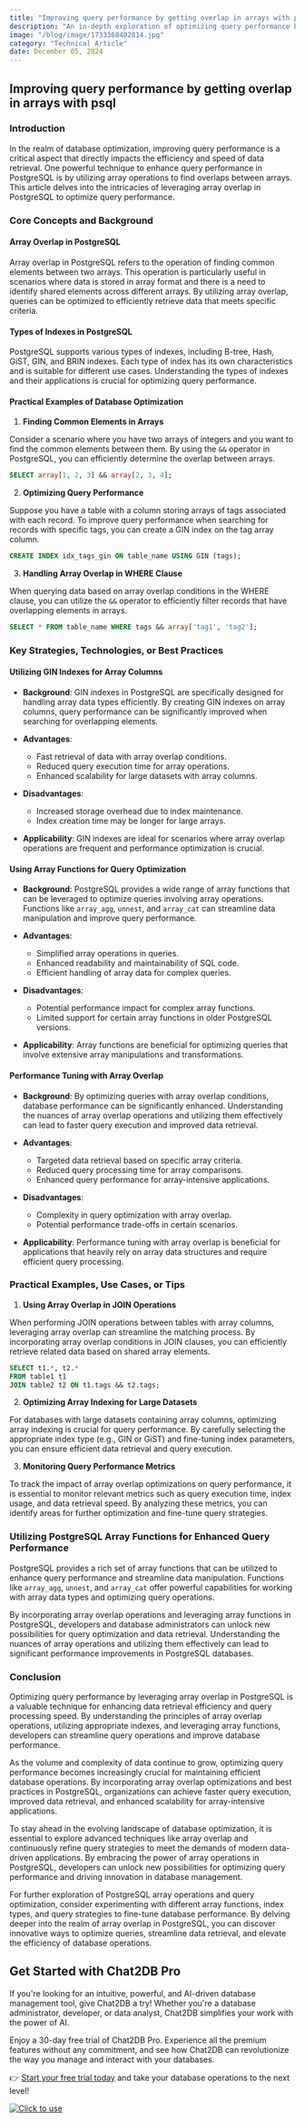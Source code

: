 ```yaml
---
title: "Improving query performance by getting overlap in arrays with psql"
description: "An in-depth exploration of optimizing query performance by leveraging array overlap in PostgreSQL with practical examples and best practices."
image: "/blog/image/1733368402814.jpg"
category: "Technical Article"
date: December 05, 2024
---
```


## Improving query performance by getting overlap in arrays with psql

### Introduction

In the realm of database optimization, improving query performance is a critical aspect that directly impacts the efficiency and speed of data retrieval. One powerful technique to enhance query performance in PostgreSQL is by utilizing array operations to find overlaps between arrays. This article delves into the intricacies of leveraging array overlap in PostgreSQL to optimize query performance.

### Core Concepts and Background

#### Array Overlap in PostgreSQL

Array overlap in PostgreSQL refers to the operation of finding common elements between two arrays. This operation is particularly useful in scenarios where data is stored in array format and there is a need to identify shared elements across different arrays. By utilizing array overlap, queries can be optimized to efficiently retrieve data that meets specific criteria.

#### Types of Indexes in PostgreSQL

PostgreSQL supports various types of indexes, including B-tree, Hash, GiST, GIN, and BRIN indexes. Each type of index has its own characteristics and is suitable for different use cases. Understanding the types of indexes and their applications is crucial for optimizing query performance.

#### Practical Examples of Database Optimization

1. **Finding Common Elements in Arrays**

Consider a scenario where you have two arrays of integers and you want to find the common elements between them. By using the `&&` operator in PostgreSQL, you can efficiently determine the overlap between arrays.

```sql
SELECT array[1, 2, 3] && array[2, 3, 4];
```

2. **Optimizing Query Performance**

Suppose you have a table with a column storing arrays of tags associated with each record. To improve query performance when searching for records with specific tags, you can create a GIN index on the tag array column.

```sql
CREATE INDEX idx_tags_gin ON table_name USING GIN (tags);
```

3. **Handling Array Overlap in WHERE Clause**

When querying data based on array overlap conditions in the WHERE clause, you can utilize the `&&` operator to efficiently filter records that have overlapping elements in arrays.

```sql
SELECT * FROM table_name WHERE tags && array['tag1', 'tag2'];
```

### Key Strategies, Technologies, or Best Practices

#### Utilizing GIN Indexes for Array Columns

- **Background**: GIN indexes in PostgreSQL are specifically designed for handling array data types efficiently. By creating GIN indexes on array columns, query performance can be significantly improved when searching for overlapping elements.

- **Advantages**:
  - Fast retrieval of data with array overlap conditions.
  - Reduced query execution time for array operations.
  - Enhanced scalability for large datasets with array columns.
  
- **Disadvantages**:
  - Increased storage overhead due to index maintenance.
  - Index creation time may be longer for large arrays.
  
- **Applicability**: GIN indexes are ideal for scenarios where array overlap operations are frequent and performance optimization is crucial.

#### Using Array Functions for Query Optimization

- **Background**: PostgreSQL provides a wide range of array functions that can be leveraged to optimize queries involving array operations. Functions like `array_agg`, `unnest`, and `array_cat` can streamline data manipulation and improve query performance.

- **Advantages**:
  - Simplified array operations in queries.
  - Enhanced readability and maintainability of SQL code.
  - Efficient handling of array data for complex queries.

- **Disadvantages**:
  - Potential performance impact for complex array functions.
  - Limited support for certain array functions in older PostgreSQL versions.

- **Applicability**: Array functions are beneficial for optimizing queries that involve extensive array manipulations and transformations.

#### Performance Tuning with Array Overlap

- **Background**: By optimizing queries with array overlap conditions, database performance can be significantly enhanced. Understanding the nuances of array overlap operations and utilizing them effectively can lead to faster query execution and improved data retrieval.

- **Advantages**:
  - Targeted data retrieval based on specific array criteria.
  - Reduced query processing time for array comparisons.
  - Enhanced query performance for array-intensive applications.

- **Disadvantages**:
  - Complexity in query optimization with array overlap.
  - Potential performance trade-offs in certain scenarios.

- **Applicability**: Performance tuning with array overlap is beneficial for applications that heavily rely on array data structures and require efficient query processing.

### Practical Examples, Use Cases, or Tips

1. **Using Array Overlap in JOIN Operations**

When performing JOIN operations between tables with array columns, leveraging array overlap can streamline the matching process. By incorporating array overlap conditions in JOIN clauses, you can efficiently retrieve related data based on shared array elements.

```sql
SELECT t1.*, t2.*
FROM table1 t1
JOIN table2 t2 ON t1.tags && t2.tags;
```

2. **Optimizing Array Indexing for Large Datasets**

For databases with large datasets containing array columns, optimizing array indexing is crucial for query performance. By carefully selecting the appropriate index type (e.g., GIN or GiST) and fine-tuning index parameters, you can ensure efficient data retrieval and query execution.

3. **Monitoring Query Performance Metrics**

To track the impact of array overlap optimizations on query performance, it is essential to monitor relevant metrics such as query execution time, index usage, and data retrieval speed. By analyzing these metrics, you can identify areas for further optimization and fine-tune query strategies.

### Utilizing PostgreSQL Array Functions for Enhanced Query Performance

PostgreSQL provides a rich set of array functions that can be utilized to enhance query performance and streamline data manipulation. Functions like `array_agg`, `unnest`, and `array_cat` offer powerful capabilities for working with array data types and optimizing query operations.

By incorporating array overlap operations and leveraging array functions in PostgreSQL, developers and database administrators can unlock new possibilities for query optimization and data retrieval. Understanding the nuances of array operations and utilizing them effectively can lead to significant performance improvements in PostgreSQL databases.

### Conclusion

Optimizing query performance by leveraging array overlap in PostgreSQL is a valuable technique for enhancing data retrieval efficiency and query processing speed. By understanding the principles of array overlap operations, utilizing appropriate indexes, and leveraging array functions, developers can streamline query operations and improve database performance.

As the volume and complexity of data continue to grow, optimizing query performance becomes increasingly crucial for maintaining efficient database operations. By incorporating array overlap optimizations and best practices in PostgreSQL, organizations can achieve faster query execution, improved data retrieval, and enhanced scalability for array-intensive applications.

To stay ahead in the evolving landscape of database optimization, it is essential to explore advanced techniques like array overlap and continuously refine query strategies to meet the demands of modern data-driven applications. By embracing the power of array operations in PostgreSQL, developers can unlock new possibilities for optimizing query performance and driving innovation in database management.

For further exploration of PostgreSQL array operations and query optimization, consider experimenting with different array functions, index types, and query strategies to fine-tune database performance. By delving deeper into the realm of array overlap in PostgreSQL, you can discover innovative ways to optimize queries, streamline data retrieval, and elevate the efficiency of database operations.

## Get Started with Chat2DB Pro

If you're looking for an intuitive, powerful, and AI-driven database management tool, give Chat2DB a try! Whether you're a database administrator, developer, or data analyst, Chat2DB simplifies your work with the power of AI.

Enjoy a 30-day free trial of Chat2DB Pro. Experience all the premium features without any commitment, and see how Chat2DB can revolutionize the way you manage and interact with your databases.

👉 [Start your free trial today](https://chat2db.ai/pricing) and take your database operations to the next level!


[![Click to use](/image/blog/bg/chat2db.jpg)](https://chat2db.ai)
